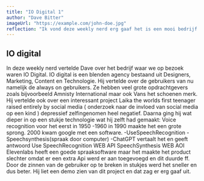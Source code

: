 ```yaml
---
title: "IO Digital 1"
author: "Dave Bitter"
imageUrl: "https://example.com/john-doe.jpg"
reflection: "Ik vond deze weekly nerd erg gaaf het is een mooi bedrijf en als ik al geen stage had gevonden had ik hier zeker gesoliciteerd. De demo die hij liet zien was ook erg gaaf en de uitleg die hij gaf was erg duidelijk waardoor ik het idee kreeg dat ik zelf ook zo iets kon maken. "
---
```


## IO digital

In deze weekly nerd vertelde Dave over het bedrijf waar we op bezoek waren IO Digital. IO digital is een blenden agency bestaand uit Designers, Marketing, Content en Technologie. Hij vertelde over de gebruikers van nu namelijk de always on gebruikers.
Ze hebben veel grote opdrachtgevers zoals bijvoorbeeld Amnisty International maar ook Vans het schoenen merk. Hij vertelde ook over een interessant project Laika the worlds first teenager raised entirely by social media ( onderzoek naar de invloed van social media op een kind ) depressief zelfingenomen heel negatief.
Daarna ging hij wat dieper in op een stukje technologie wat hij zelft had gemaakt: Voice recognition voor het eerst in 1950 -1960 in 1990 maakte het een grote sprong. 2000 kwam google met een software. -UseSpeechRecognition
-Speechsynthesis(spraak door computer)
-ChatGPT vertaalt het en geeft antwoord
Use SpeechRecognition WEB API
SpeechSynthesis WEB AOI
Elevenlabs heeft een goede spraaksoftware maar het maakte het product slechter omdat er een extra Api werd er aan toegevoegd en dit duurde ff. Door de zinnen van de gebruiker op te breken in stukjes werd het sneller en dus beter. Hij liet een demo zien van dit project en dat zag er erg gaaf uit.
